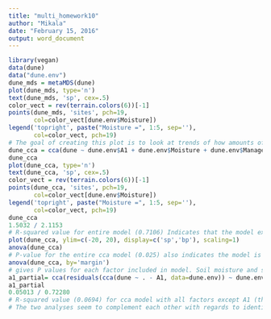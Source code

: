 ```yaml
---
title: "multi_homework10"
author: "Mikala"
date: "February 15, 2016"
output: word_document
---
```



```r
library(vegan)
data(dune)
data("dune.env")
dune_mds = metaMDS(dune)
plot(dune_mds, type='n')
text(dune_mds, 'sp', cex=.5)
color_vect = rev(terrain.colors(6))[-1]
points(dune_mds, 'sites', pch=19, 
       col=color_vect[dune.env$Moisture])
legend('topright', paste("Moisture =", 1:5, sep=''), 
       col=color_vect, pch=19)
# The goal of creating this plot is to look at trends of how amounts of moisture are related. The plot shows that species with similar amounts of moisture plot along similar axies in the plot, indicating that moisture is potentially a significant predictive variable
dune_cca = cca(dune ~ dune.env$A1 + dune.env$Moisture + dune.env$Management + dune.env$Use + dune.env$Manure)
dune_cca
plot(dune_cca, type='n')
text(dune_cca, 'sp', cex=.5)
color_vect = rev(terrain.colors(6))[-1]
points(dune_cca, 'sites', pch=19, 
       col=color_vect[dune.env$Moisture])
legend('topright', paste("Moisture =", 1:5, sep=''), 
       col=color_vect, pch=19)
dune_cca
1.5032 / 2.1153
# R-squared value for entire model (0.7106) Indicates that the model explains a relatively high amount of the variance
plot(dune_cca, ylim=c(-20, 20), display=c('sp','bp'), scaling=1)
anova(dune_cca)
# P-value for the entire cca model (0.025) also indicates the model is significant 
anova(dune_cca, by='margin')
# gives P values for each factor included in model. Soil moisture and soil depth are the best predictive varioables, although the P-values are above the significance level
a1_partial= cca(residuals(cca(dune ~ . - A1, data=dune.env)) ~ dune.env$A1)
a1_partial
0.05013 / 0.72280
# R-squared value (0.0694) for cca model with all factors except A1 (thickness of soil A1 horizon), R-squared value indicates that the model can explain much less of the variance without taking A1 into consideration
# The two analyses seem to complement each other with regards to identifying moisutre as a potentially important variable in explaining dune vegetation growth. Both plots portray the different levels of moisture plotting in groups along the same axes, and the CCA model analysis showed that moisture was one of the best explanatory variables in the model. However, further analysis of the CCA approach also identified A1 to be an important explanatory variable, since the model did a much worse job when it was removed. I find the direct ordination analysis to be more useful, since I feel it better explained relationships and predictive strengths of the included variables and provided a better analysis of the model as a whole.
```

